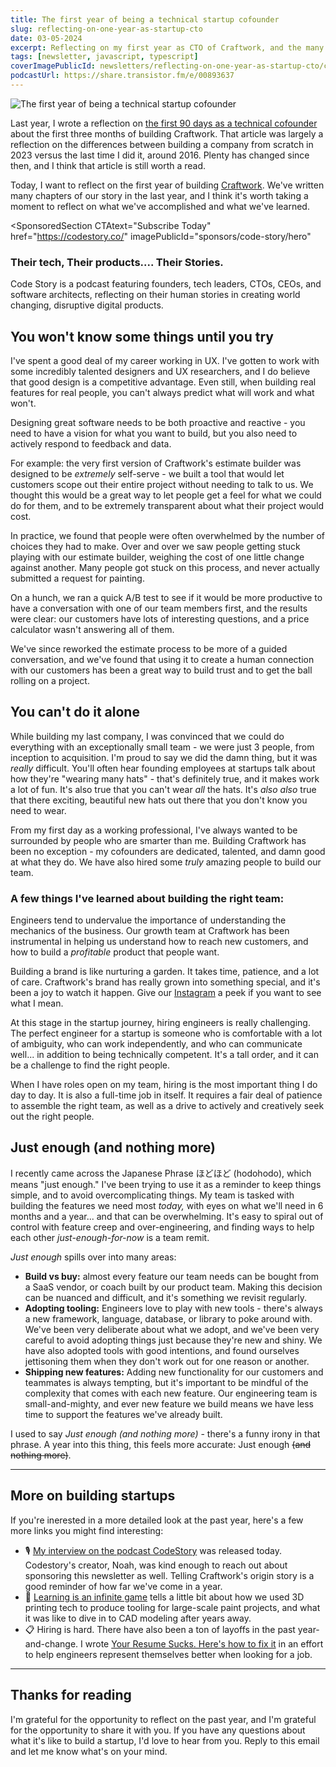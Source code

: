 ```yaml
---
title: The first year of being a technical startup cofounder
slug: reflecting-on-one-year-as-startup-cto
date: 03-05-2024
excerpt: Reflecting on my first year as CTO of Craftwork, and the many things I've learned along the way.
tags: [newsletter, javascript, typescript]
coverImagePublicId: newsletters/reflecting-on-one-year-as-startup-cto/cover
podcastUrl: https://share.transistor.fm/e/00893637
---
```


<Image
  publicId="newsletters/reflecting-on-one-year-as-startup-cto/cover"
  alt="The first year of being a technical startup cofounder"
/>

Last year, I wrote a reflection on [the first 90 days as a technical cofounder](https://mikebifulco.com/newsletter/building-a-startup-in-2023-90-day-report) about the first three months of building Craftwork. That article was largely a reflection on the differences between building a company from scratch in 2023 versus the last time I did it, around 2016. Plenty has changed since then, and I think that article is still worth a read.

Today, I want to reflect on the first year of building [Craftwork](https://craftwork.com/). We've written many chapters of our story in the last year, and I think it's worth taking a moment to reflect on what we've accomplished and what we've learned.

<SponsoredSection
  CTAtext="Subscribe Today"
  href="https://codestory.co/"
  imagePublicId="sponsors/code-story/hero"
>

### Their tech, Their products.... Their Stories.


Code Story is a podcast featuring founders, tech leaders, CTOs, CEOs, and software architects, reflecting on their human stories in creating world changing, disruptive digital products.


</SponsoredSection>

## You won't know some things until you try

I've spent a good deal of my career working in UX. I've gotten to work with some incredibly talented designers and UX researchers, and I do believe that good design is a competitive advantage. Even still, when building real features for real people, you can't always predict what will work and what won't.

Designing great software needs to be both proactive and reactive - you need to have a vision for what you want to build, but you also need to actively respond to feedback and data.

For example: the very first version of Craftwork's estimate builder was designed to be _extremely_ self-serve - we built a tool that would let customers scope out their entire project without needing to talk to us. We thought this would be a great way to let people get a feel for what we could do for them, and to be extremely transparent about what their project would cost.

In practice, we found that people were often overwhelmed by the number of choices they had to make. Over and over we saw people getting stuck playing with our estimate builder, weighing the cost of one little change against another. Many people got stuck on this process, and never actually submitted a request for painting.

On a hunch, we ran a quick A/B test to see if it would be more productive to have a conversation with one of our team members first, and the results were clear: our customers have lots of interesting questions, and a price calculator wasn't answering all of them.

We've since reworked the estimate process to be more of a guided conversation, and we've found that using it to create a human connection with our customers has been a great way to build trust and to get the ball rolling on a project.

## You can't do it alone

While building my last company, I was convinced that we could do everything with an exceptionally small team - we were just 3 people, from inception to acquisition. I'm proud to say we did the damn thing, but it was _really_ difficult. You'll often hear founding employees at startups talk about how they're "wearing many hats" - that's definitely true, and it makes work a lot of fun. It's also true that you can't wear _all_ the hats. It's _also also_ true that there exciting, beautiful new hats out there that you don't know you need to wear.

From my first day as a working professional, I've always wanted to be surrounded by people who are smarter than me. Building Craftwork has been no exception - my cofounders are dedicated, talented, and damn good at what they do. We have also hired some _truly_ amazing people to build our team.

### A few things I've learned about building the right team:

Engineers tend to undervalue the importance of understanding the mechanics of the business. Our growth team at Craftwork has been instrumental in helping us understand how to reach new customers, and how to build a _profitable_ product that people want.

Building a brand is like nurturing a garden. It takes time, patience, and a lot of care. Craftwork's brand has really grown into something special, and it's been a joy to watch it happen. Give our [Instagram](https://www.instagram.com/craftworkpaint/) a peek if you want to see what I mean.

At this stage in the startup journey, hiring engineers is really challenging. The perfect engineer for a startup is someone who is comfortable with a lot of ambiguity, who can work independently, and who can communicate well... in addition to being technically competent. It's a tall order, and it can be a challenge to find the right people.

When I have roles open on my team, hiring is the most important thing I do day to day. It is also a full-time job in itself. It requires a fair deal of patience to assemble the right team, as well as a drive to actively and creatively seek out the right people.


## Just enough (and nothing more)

I recently came across the Japanese Phrase ほどほど (hodohodo), which means "just enough." I've been trying to use it as a reminder to keep things simple, and to avoid overcomplicating things. My team is tasked with building the features we need most _today,_ with eyes on what we'll need in 6 months and a year... and that can be overwhelming.  It's easy to spiral out of control with feature creep and over-engineering, and finding ways to help each other _just-enough-for-now_ is a team remit.

_Just enough_ spills over into many areas:
- **Build vs buy:** almost every feature our team needs can be bought from a SaaS vendor, or coach built by our product team. Making this decision can be nuanced and difficult, and it's something we revisit regularly.
- **Adopting tooling:** Engineers love to play with new tools - there's always a new framework, language, database, or library to poke around with. We've been very deliberate about what we adopt, and we've been very careful to avoid adopting things just because they're new and shiny. We have also adopted tools with good intentions, and found ourselves jettisoning them when they don't work out for one reason or another.
- **Shipping new features:** Adding new functionality for our customers and teammates is always tempting, but it's important to be mindful of the complexity that comes with each new feature. Our engineering team is small-and-mighty, and ever new feature we build means we have less time to support the features we've already built.

I used to say _Just enough (and nothing more)_ - there's a funny irony in that phrase. A year into this thing, this feels more accurate: Just enough <s>(and nothing more)</s>.

---

## More on building startups

If you're inerested in a more detailed look at the past year, here's a few more links you might find interesting:

- 🎙️ [My interview on the podcast CodeStory](https://codestory.co/podcast/e14-mike-bifulco-craftwork/) was released today. Codestory's creator, Noah, was kind enough to reach out about sponsoring this newsletter as well. Telling Craftwork's origin story is a good reminder of how far we've come in a year.
- 🥽 [Learning is an infinite game](https://mikebifulco.com/newsletter/learning-is-an-infinite-game) tells a little bit about how we used 3D printing tech to produce tooling for large-scale paint projects, and what it was like to dive in to CAD modeling after years away.
- 📋 Hiring is hard. There have also been a ton of layoffs in the past year-and-change. I wrote [Your Resume Sucks. Here's how to fix it](https://mikebifulco.com/newsletter/your-resume-sucks) in an effort to help engineers represent themselves better when looking for a job.

---

## Thanks for reading

I'm grateful for the opportunity to reflect on the past year, and I'm grateful for the opportunity to share it with you. If you have any questions about what it's like to build a startup, I'd love to hear from you. Reply to this email and let me know what's on your mind.
